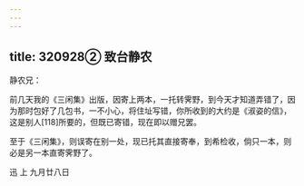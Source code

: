 ```yaml
---
---
---
```

title: 320928② 致台静农
---




静农兄：

前几天我的《三闲集》出版，因寄上两本，一托转霁野，到今天才知道弄错了，因为那时包好了几包书，一不小心，将住址写错，你所收到的大约是《淑姿的信》，这是别人[118]所要的，但既已寄错，现在即以赠兄罢。

至于《三闲集》，则误寄在别一处，现已托其直接寄奉，到希检收，倘只一本，则必是另一本直寄霁野了。

迅 上 九月廿八日